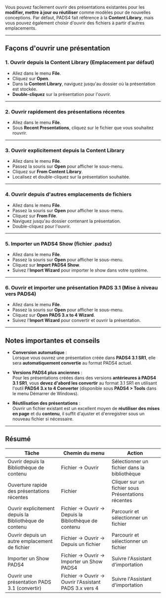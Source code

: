 Vous pouvez facilement ouvrir des présentations existantes pour les **modifier, mettre à jour ou réutiliser** comme modèles pour de nouvelles conceptions. Par défaut, PADS4 fait référence à la **Content Library**, mais vous pouvez également choisir d'ouvrir des fichiers à partir d'autres emplacements.

***

## **Façons d'ouvrir une présentation**

### 1. **Ouvrir depuis la Content Library (Emplacement par défaut)**

* Allez dans le menu **File**.
* Cliquez sur **Open**.
* Dans la **Content Library**, naviguez jusqu'au dossier où la présentation est stockée.
* **Double-cliquez** sur la présentation pour l'ouvrir.

***

### 2. **Ouvrir rapidement des présentations récentes**

* Allez dans le menu **File**.
* Sous **Recent Presentations**, cliquez sur le fichier que vous souhaitez rouvrir.

***

### 3. **Ouvrir explicitement depuis la Content Library**

* Allez dans le menu **File**.
* Passez la souris sur **Open** pour afficher le sous-menu.
* Cliquez sur **From Content Library**.
* Localisez et double-cliquez sur la présentation souhaitée.

***

### 4. **Ouvrir depuis d'autres emplacements de fichiers**

* Allez dans le menu **File**.
* Passez la souris sur **Open** pour afficher le sous-menu.
* Cliquez sur **From File**.
* Naviguez jusqu'au dossier contenant la présentation.
* Double-cliquez pour l'ouvrir.

***

### 5. **Importer un PADS4 Show (fichier .padsz)**

* Allez dans le menu **File**.
* Passez la souris sur **Open** pour afficher le sous-menu.
* Cliquez sur **Import PADS4 Show**.
* Suivez l'**Import Wizard** pour importer le show dans votre système.

***

### 6. **Ouvrir et importer une présentation PADS 3.1 (Mise à niveau vers PADS4)**

* Allez dans le menu **File**.
* Passez la souris sur **Open** pour afficher le sous-menu.
* Cliquez sur **Open PADS 3.x to 4 Wizard**.
* Suivez l'**Import Wizard** pour convertir et ouvrir la présentation.

***

## **Notes importantes et conseils**

* **Conversion automatique** :\
  Lorsque vous ouvrez une présentation créée dans **PADS4 3.1 SR1**, elle sera **automatiquement convertie** au format PADS4 actuel.

* **Versions PADS4 plus anciennes** :\
  Pour les présentations créées dans des versions **antérieures à PADS4 3.1 SR1**, vous **devez d'abord les convertir** au format 3.1 SR1 en utilisant l'outil **PADS4 3.x to 4 Converter** (disponible sous **PADS4 > Tools** dans le menu Démarrer de Windows).

* **Réutilisation des présentations** :\
  Ouvrir un fichier existant est un excellent moyen de **réutiliser des mises en page** et du **contenu**, il suffit d'ajuster et d'enregistrer sous un nouveau fichier si nécessaire.

***

## **Résumé**

| Tâche                                                  | Chemin du menu                                        | Action                                             |
| ------------------------------------------------------ | ----------------------------------------------------- | -------------------------------------------------- |
| Ouvrir depuis la Bibliothèque de contenu               | Fichier → Ouvrir                                      | Sélectionner un fichier dans la bibliothèque       |
| Ouverture rapide des présentations récentes            | Fichier                                               | Cliquer sur un fichier sous Présentations récentes |
| Ouvrir explicitement depuis la Bibliothèque de contenu | Fichier → Ouvrir → Depuis la Bibliothèque de contenu  | Parcourir et sélectionner un fichier               |
| Ouvrir depuis un autre emplacement de fichier          | Fichier → Ouvrir → Depuis un fichier                  | Parcourir et sélectionner un fichier               |
| Importer un Show PADS4                                 | Fichier → Ouvrir → Importer un Show PADS4             | Suivre l'Assistant d'importation                   |
| Ouvrir une présentation PADS 3.1 (convertir)           | Fichier → Ouvrir → Ouvrir l'Assistant PADS 3.x vers 4 | Suivre l'Assistant d'importation                   |
